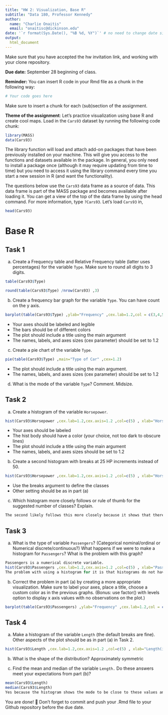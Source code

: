 ```yaml
---
title: "HW 2: Visualization, Base R"
subtitle: "Data 180, Professor Kennedy"
author: 
  name: "Charlie Onaitis"
  email: "onaitisc@dickinson.edu"
date: '`r format(Sys.Date(), "%B %d, %Y")`' # no need to change date since this line grabs today's date
output: 
  html_document
---
```


Make sure that you have accepted the hw invitation link, and working with your clone repository.

**Due date:** September 28 beginning of class.

**Reminder:** You can insert R code in your Rmd file as a chunk in the following way:
```r
# Your code goes here
```
Make sure to insert a chunk for each (sub)section of the assignment.

**Theme of the assignment**: Let's practice visualization using base R and create cool maps. Load in the `Cars93` dataset by running the following code chunk:

```r
library(MASS)
data(Cars93)
```

The library function will load and attach add-on packages that have been previously installed on your machine. This will give you access to the functions and datasets available in the package. In general, you only need to install a package once (although it may require updating from time to time) but you need to access it using the library command every time you start a new session in R (and want the functionality). 

The questions below use the `Cars93` data frame as a source of data. This data frame is part of the MASS package and becomes available after loading it. You can get a view of the top of the data frame by using the head command. For more information, type `?Cars93`. Let's load `Cars93` in,
```r
head(Cars93)
```

# Base R
## Task 1
a) Create a Frequency table and Relative Frequency table (latter uses percentages) for the variable `Type`. Make sure to round all digits to 3 digits.
```r
table(Cars93$Type)

round(table(Cars93$Type) /nrow(Cars93) ,3)

```
b) Create a frequency bar graph for the variable `Type`. You can have count on the y axis.
```r
barplot(table(Cars93$Type) ,ylab="Frequency" ,cex.lab=1.2,col = c(3,4,5,6,7,2) ,cex.names=1.2 ,main="Frequency of Type")
```

*	Your axes should be labeled and legible
*	The bars should be of different colors
*	The plot should include a title using the main argument
*	The names, labels, and axes sizes (cex parameter) should be set to 1.2

c) Create a pie chart of the variable `Type`.
```r
pie(table(Cars93$Type) ,main="Type of Car" ,cex=1.2)
```

* The plot should include a title using the main argument.
*	The names, labels, and axes sizes (cex parameter) should be set to 1.2

d) What is the mode of the variable `Type`? Comment.
Midsize.

## Task 2 
a) Create a histogram of the variable `Horsepower`.
```r
hist(Cars93$Horsepower ,cex.lab=1.2,cex.axis=1.2 ,col=c(5) , xlab="Horsepower (hp)" ,main="Frequency of Horsepower")
```

*	Your axes should be labeled
*	The hist body should have a color (your choice, not too dark to obscure lines) 
*	The plot should include a title using the main argument
*	The names, labels, and axes sizes should be set to 1.2

b) Create a second histogram with breaks at 25 HP increments instead of 50.
```r
hist(Cars93$Horsepower ,cex.lab=1.2,cex.axis=1.2 ,col=c(5) , xlab="Horsepower (hp)" ,main="Frequency of Horsepower" ,breaks=seq(50,300,25))
```

* Use the breaks argument to define the classes
* Other setting should be as in part (a)

c) Which histogram more closely follows or rule of thumb for the suggested number of classes? Explain.
```r
The second likely follows this more closely because it shows that there could be much more differentiation between two 25hp increments, which was not adequetely shown by the previous histogram.
```


## Task 3 
a) What is the type of variable `Passengers`? (Categorical nominal/ordinal or Numerical discrete/continuous?) What happens if we were to make a histogram for `Passengers`? What is the problem with this graph?
```r
Passengers is a numerical discrete variable. 
hist(Cars93$Passengers ,cex.lab=1.2,cex.axis=1.2 ,col=c(5) , xlab="Passengers" ,main="Frequency of Passengers")
The problem with using a histogram for it is that histograms do not have cut-offs between sub-sections and are typically used for continuous variables.
```

b) Correct the problem in part (a) by creating a more appropriate visualization. Make sure to label your axes, place a title, choose a custom color as in the previous graphs. (Bonus: use factor() with levels option to display x axis values with no observations on the plot.)
```r
barplot(table(Cars93$Passengers) ,ylab="Frequency" ,cex.lab=1.2,col = c(3,4,5,6,7,2) ,cex.names=1.2 ,main="Frequency of Passengers")
```

## Task 4 
a) Make a histogram of the variable `Length` (the default breaks are fine). Other aspects of the plot should be as in part (a) in Task 2.
```r
hist(Cars93$Length ,cex.lab=1.2,cex.axis=1.2 ,col=c(5) , xlab="Length(in)" ,main="Frequency in Lengths")
```

b) What is the shape of the distribution?
Approximately symmetric

c) Find the mean and median of the variable `Length.` Do these answers meet your expectations from part (b)?
```r
mean(Cars93$Length)
median(Cars93$Length)
Yes because the histogram shows the mode to be close to these values and everything around the mode is pretty symmetric.
```

You are done! 🏁 Don't forget to commit and push your .Rmd file to your Github repository before the due date.


